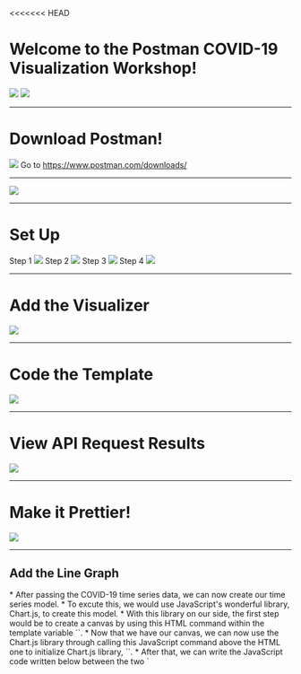 <<<<<<< HEAD

<Layout bg='#ffff66'>
  <h1 style={{'color':'black'}}>Welcome to the Postman COVID-19 Visualization Workshop!</h1>
  <FlexContainer>
    <FlexItem padding='1em'>
      <img src={require('./images/lines.png')} style={{'height':'300px'}}/>
    </FlexItem>
    <FlexItem padding='1em'>
      <img src={require('./images/pm-icon.png')} style={{'height':'300px'}}/>
    </FlexItem>
  </FlexContainer>
</Layout>

---

<Layout bg='gray'>
  <h1>Download Postman!</h1>
  <img src={require('./images/pm-icon.png')} style={{'height':'200px'}} />
  Go to <a href='https://www.postman.com/downloads/'>https://www.postman.com/downloads/</a>
</Layout>

---

<Layout bg='tomato'>
  <img src={require('./images/pm-screen.png')}  />
</Layout>

---

<Layout bg='tomato'>
  <h1>Set Up</h1>
  <FlexContainer>
    <FlexItem padding='.5em'>
      <span>Step 1</span>
      <img src={require("./images/new.png")} style={{'height':'200px'}} />
    </FlexItem>
    <FlexItem padding='.5em'>
      <span>Step 2</span>
      <img src={require("./images/templates.png")} style={{'height':'200px'}} />
    </FlexItem>
    <FlexItem padding='.5em'>
      <span>Step 3</span>
      <img src={require("./images/search.png")} style={{'height':'200px'}} />
    </FlexItem>
    <FlexItem padding='.5em'>
      <span>Step 4</span>
      <img src={require("./images/howto.png")} style={{'height':'200px'}} />
    </FlexItem>
  </FlexContainer>
</Layout>

---

<Layout bg='tomato'>
  <h1 style={{'height':'0'}}>Add the Visualizer</h1>
  <img src={require("./images/visualizer.png")}/>
</Layout>

---

<Layout bg='tomato'>
  <h1 style={{'height':'0'}}>Code the Template</h1>
  <img src={require("./images/template.png")} style={{'width':'60%'}} />
</Layout>

---

<Layout bg='tomato'>
  <h1 style={{'height':'0'}}>View API Request Results</h1>
  <img src={require("./images/visualize-1.png")} style={{'width':'60%'}} />
</Layout>

---

<Layout bg='tomato'>
  <h1 style={{'height':'0'}}>Make it Prettier!</h1>
  <img src={require("./images/pretty.png")} style={{'width':'60%'}} />
</Layout>

---

## Add the Line Graph

<Notes>
  * After passing the COVID-19 time series data, we can now create our time series model.
  * To excute this, we would use JavaScript's wonderful library, Chart.js, to create this model.
  * With this library on our side, the first step would be to create a canvas by using this HTML command within the template variable
   `<canvas id="myChart"></canvas>`.
  * Now that we have our canvas, we can now use the Chart.js library through calling this JavaScript command above the HTML one
    to initialize Chart.js library, `<script src="https://cdn.jsdelivr.net/npm/chart.js@2.8.0"></script>`.
  * After that, we can write the JavaScript code written below between the two `<script>` parameters to form the body that passes the
    dates and data values of our dataset.
</Notes>

<img src ={require("./images/USA Code.png")}/>

<Notes>
  * Now that we have completed the steps, we can run the code through the send button and after we click the visualize button, we have
    finally created our time series model!
</Notes>

<img src ={require("./images/USA Graph.png")}/>
  
<Notes>
  * We can see here that the cases for COVID-19 have been stagnant throughout January and February, but then they start to increase in
    March. This means that as time goes on after March, the number of COVID-19 cases increase, meaning the disease is starting to spread
    much throughout the US during this time.
</Notes>

---

# Slide 7

## Show Time Series for another country

<Notes>
  * Now that you've seen the time series of COVID-19 from the US, you're probably thinking, "How can we find the growth of COVID-19 cases from other countries?"
  * Well, you're in luck! Notice how on the GET search bar, we already have the API key for our 
  dataset, `https://covidapi.info/api/v1/country/USA`, but the `USA` value after `/country/` represents the specfic country that we
  selected to show the time series for.
  * Now what you can do is simply change that parameter for another country. Let's say we want to look at the growth of COVID-19 cases
  in China. China's value is known as `CHN`. So you would would replace `USA` with `CHN` after the `/country/` parameter like so
  `https://covidapi.info/api/v1/country/CHN`.
  * Once that's completed you, can search for it on the API key, click the send button, click the visualize button to create the model 
  and voila! You have created the Time Series model for China.
</Notes>

<img src ={require("./images/China.png")}/>

---

# Slide 8

## Show Time Series for another Value

<Notes>
  * Now you've seen how to get a time series just for one country, but what if you wanted to find the level of impact throughout the
  entire world?
  * Well you can now do that through editing the API key from the GET search bar. 
  * Remember when we made a time series just for China using the API call `https://covidapi.info/api/v1/country/CHN`? Well what you can
  do is change the positional arguments `/country/` and `CHN` because the `/country/` parameter specifies just for a country and `CHN`
  refers only to the specific country, China.
  * Now to actually change the parameters, you should replace `/country/` with `/global/` because this would allow the API key to realise that we want to collect the COVID-19 cases everywhere rather than one place and after `/global/` I would put `count` because
  this would specify the total count for every country.
  * Your API key on the GET search bar will look like this, `https://covidapi.info/api/v1/global/count`, and once you hit the send and
  the visualize buttons, just like that, you created another time series model for COVID-19 cases for the entire world.
</Notes>

<img src = {require("./images/Global Graph.png")}/>
  
---

# Slide 9

## Change of Variables for Data Types

<Notes>
  * We have seen given variables within our dataset to create time series models, but what would happen if we change the variable's
  name itself? Let's find out.
  * When we go to the pre-request script tab, this is where we can initialize our variables to anything that we please. Let's say that we want to name our variable "ISO" from the data from China. We would then use the `pm.variables.set()` function call to initialize
  the variable name and the first parameter will be the name we want to define (`ISO`) and the second parameter will store all of the
  data from the previous variable (`CHN`). The function call will look like this, `pm.variables.set("ISO", "CHN");`.
</Notes>

<img src = {require("./images/ISO.png")}/>

<Notes>
  * Now you can click the send button to run the code for it and click visualize and you'll notice two things when you run this time 
  series: the graph looks exactly the same and the API key has a different variable after `/country/` 
  `https://covidapi.info/api/v1/country/{{ISO}}`. That is because the only thing we have redefined was China's variable name
  but everything else remains the same.
</Notes>
  
<img src = {require("./images/OSI.png")}/>
  
<Notes>
  * Now you're probably wondering how is the graph reading through the data appropriately with the new variable name? To further
  explain, when you go to the tests tab on Postman, you should scroll through the very bottom of the code and you should look at
  the `pm.visualizer.set()` function call. Notice how you have the title call being defined with 
  ``COVID timeseries data for ${pm.variables.get("ISO")}``. The pm.variables.get() call collects all of the data from the given 
  varaible name "ISO", which explains how we're able to store the data itself in the first place.
</Notes>

<img src = {require("./images/ISO Code.png")}/>

---

# Slide 10

## Make the Datapoints have the same colors of their Country's Flag

<Notes>
  * Now that you have seen ways to work with Postman to customize the visualization of our mathematical model, you can now give it a try
  by making the datapoints that represents the level of COVID-19 cases per date have the same colors as the country's flag.
  * Let's do China for instance. So if we go under the test tab of Postman, we can see that the `backgroundColor:` and `borderColor:`
  template calls contain `rgb()` as the preset color template for the bullet points.
</Notes>

<img src = {require("./images/China Colors Before.png")}/>

<Notes>
  * What we can do is replace `rgb()` with `red()` for `backgroundColor:` (background color for the bullet points) and `yellow()` for `borderColor:` (border color for the bullet points) like so.
</Notes>

<img src = {require("./images/image.png")}/>

<Notes>
  * After editing that part of the code, as we run it through the console via the send button, we notice many things that are different
  about the graph. You're probably wondering where are the colors for the data points, but if you run your cursor through them towards
  the initial data point, you'll see that the data points are red with a yellow boarder like intended!
</Notes>

<img src = {require("./images/image (1).png")}/>

<Notes>
  * Another thing you're thinking about as to why is the background for the mathematical model in a dark-grey tone? The answer to that
  would be when you right click the graph to see the command "Inspect visualization", this page will pop up and if you look at the
  `color:` section of the JavaScript code, you can see that it's preset to Black. That would mean that no matter how many times you
  run it, you can't change the color for the mathematical model.
</Notes>

<img src = {require("./images/image (2).png")}/>
